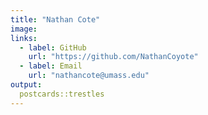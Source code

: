 ```yaml
---
title: "Nathan Cote"
image: 
links:
  - label: GitHub
    url: "https://github.com/NathanCoyote"
  - label: Email
    url: "nathancote@umass.edu"
output:
  postcards::trestles
---
```

 
